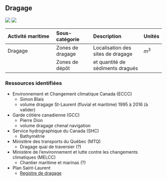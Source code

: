 ## Dragage

<img src="https://img.shields.io/badge/Zone-Fluvial-brightgreen">
<img src="https://img.shields.io/badge/Zone-Marin-blue">


| Activité maritime     | Sous-catégorie   | Description            | Unités |
| :-------------------- | :--------------- | :--------------------- | :----- |
| Dragage               | Zones de dragage | Localisation des sites de dragage | $m^3$ |
|                       | Zones de dépôt   | et quantité de sédiments dragués  | |


### Ressources identifiées

- Environnement et Changement climatique Canada (ECCC)
  - Simon Blais
  - volume dragage St-Laurent (fluvial et maritime) 1995 à 2016 (à valider)
- Garde côtière canadienne (GCC)
  - Pierre Dion 
  - volume dragage chenal navigation
- Service hydrographique du Canada (SHC)
  - Bathymétrie
- Ministère des transports du Québec (MTQ)
  - Dragage quai de traversier (?)
- Ministère de l'environnement et lutte contre les changements climatiques (MELCC)
  - Chantier maritime et marinas (?)
- Plan Saint-Laurent
  - [Registre de dragage](http://planstlaurent.qc.ca/fr/usages/registre_de_dragage.html)
